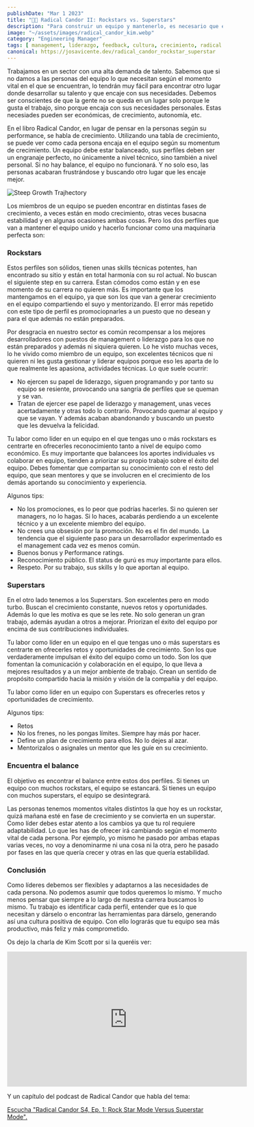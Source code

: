 ```yaml
---
publishDate: "Mar 1 2023"
title: "👨‍🎤 Radical Candor II: Rockstars vs. Superstars"
description: "Para construir un equipo y mantenerlo, es necesario que entiendas como cada persona encaja el trabajo en sus objetivos personales."
image: "~/assets/images/radical_candor_kim.webp"
category: "Engineering Manager"
tags: [ management, liderazgo, feedback, cultura, crecimiento, radical candor, libro ]
canonical: https://josavicente.dev/radical_candor_rockstar_superstar
---
```


Trabajamos en un sector con una alta demanda de talento. Sabemos que si no damos a las personas del equipo lo que necesitan según el momento vital en el que se encuentran, 
lo tendrán muy fácil para encontrar otro lugar donde desarrollar su talento y que encaje con sus necesidades. Debemos ser conscientes de que la gente no se queda en 
un lugar solo porque le gusta el trabajo, sino porque encaja con sus necesidades personales. Estas necesiades pueden ser económicas, de crecimiento, autonomía, etc.

En el libro Radical Candor, en lugar de pensar en la personas según su performance, se habla de crecimiento. Utilizando una tabla de crecimiento, se puede ver como cada persona 
encaja en el equipo según su momentum de crecimiento. Un equipo debe estar balanceado, sus perfiles deben ser un engranaje perfecto, no únicamente a nivel técnico, sino también
a nivel personal. Si no hay balance, el equipo no funcionará. Y no solo eso, las personas acabaran frustrándose y buscando otro lugar que les encaje mejor.

![Steep Growth Trajhectory](https://github.com/josavicente/josavicente-dev/blob/main/src/assets/images/steep_growth_trajectory.png?raw=true)

Los miembros de un equipo se pueden encontrar en distintas fases de crecimiento, a veces están en modo crecimiento, otras veces busacna estabilidad y en algunas ocasiones ambas cosas. 
Pero los dos perfiles que van a mantener el equipo unido y hacerlo funcionar como una maquinaria perfecta son:

### Rockstars

Estos perfiles son sólidos, tienen unas skills técnicas potentes, han encontrado su sitio y están en total harmonía con su rol actual. 
No buscan el siguiente step en su carrera. Estan cómodos como están y en ese momento de su carrera no quieren más. Es importante que los mantengamos en el equipo,
ya que son los que van a generar crecimiento en el equipo compartiendo el suyo y mentorizando. El error
más repetido con este tipo de perfil es promociopnarles a un puesto que no desean y para el que además no están preparados. 

Por desgracia en nuestro sector es común recompensar a los mejores desarrolladores con puestos de management o liderazgo para los que no están preparados y además ni siquiera quieren.
Lo he visto muchas veces, lo he vivido como miembro de un equipo, son excelentes técnicos que ni quieren ni les gusta gestionar y liderar equipos porque eso les aparta de lo que realmente les apasiona, actividades técnicas. 
Lo que suele ocurrir:

- No ejercen su papel de liderazgo, siguen programando y por tanto su equipo se resiente, provocando una sangría de perfiles que se queman y se van.
- Tratan de ejercer ese papel de liderazgo y management, unas veces acertadamente y otras todo lo contrario. Provocando quemar al equipo y que se vayan. Y además acaban abandonando y buscando un puesto que les devuelva la felicidad.

Tu labor como líder en un equipo en el que tengas uno o más rockstars es centrarte en ofrecerles reconocimiento tanto a nivel de equipo como económico. Es muy importante que balancees 
los aportes individuales vs colaborar en equipo, tienden a priorizar su propio trabajo sobre el éxito del equipo. Debes fomentar que compartan su conocimiento con el resto del equipo,
que sean mentores y que se involucren en el crecimiento de los demás aportando su conocimiento y experiencia.

Algunos tips:
- No los promociones, es lo peor que podrías hacerles. Si no quieren ser managers, no lo hagas. Si lo haces, acabarás perdiendo a un excelente técnico y a un excelente miembro del equipo.
- No crees una obsesión por la promoción. No es el fin del mundo. La tendencia que el siguiente paso para un desarrollador experimentado es el management cada vez es menos común.
- Buenos bonus y Performance ratings. 
- Reconocimiento público. El status de gurú es muy importante para ellos.
- Respeto. Por su trabajo, sus skills y lo que aportan al equipo.

### Superstars

En el otro lado tenemos a los Superstars. Son excelentes pero en modo turbo. Buscan el crecimiento constante, nuevos retos y oportunidades. Además lo que les motiva es 
que se les rete. No solo generan un gran trabajo, además ayudan a otros a mejorar. Priorizan el éxito del equipo por encima de sus contribuciones individuales. 

Tu labor como líder en un equipo en el que tengas uno o más superstars es centrarte en ofrecerles retos y oportunidades de crecimiento. Son los que verdaderamente impulsan el éxito del equipo 
como un todo. Son los que fomentan la comunicación y colaboración en el equipo, lo que lleva a mejores resultados y a un mejor ambiente de trabajo. Crean un sentido de propósito compartido hacia la
misión y visión de la compañía y del equipo.

Tu labor como líder en un equipo con Superstars es ofrecerles retos y oportunidades de crecimiento. 

Algunos tips:
- Retos
- No los frenes, no les pongas límites. Siempre hay más por hacer.
- Define un plan de crecimiento para ellos. No lo dejes al azar.
- Mentorizalos o asignales un mentor que les guíe en su crecimiento.

### Encuentra el balance

El objetivo es encontrar el balance entre estos dos perfiles. Si tienes un equipo con muchos rockstars, el equipo se estancará. 
Si tienes un equipo con muchos superstars, el equipo se desintegrará.

Las personas tenemos momentos vitales distintos la que hoy es un rockstar, quizá mañana esté en fase de crecimiento y se convierta en un superstar. Como líder debes estar atento a los cambios 
ya que tu rol requiere adaptabilidad. Lo que les has de ofrecer irá cambiando según el momento vital de cada persona. 
Por ejemplo, yo mismo he pasado por ambas etapas varias veces, no voy a denominarme ni una cosa ni la otra, pero he pasado por fases en las que quería crecer y otras en las que quería estabilidad.

### Conclusión

Como líderes debemos ser flexibles y adaptarnos a las necesidades de cada persona. No podemos asumir que todos queremos lo mismo. Y mucho menos pensar que siempre a lo largo de nuestra carrera
buscamos lo mismo. Tu trabajo es identificar cada perfil, entender que es lo que necesitan y dárselo o encontrar las herramientas para dárselo, generando así una cultura positiva de equipo. Con ello
lograrás que tu equipo sea más productivo, más feliz y más comprometido.

Os dejo la charla de Kim Scott por si la queréis ver:

<iframe width="560" height="315" src="https://www.youtube.com/embed/3oChxm4eUbM" title="YouTube video player" frameborder="0" allow="accelerometer; autoplay; clipboard-write; encrypted-media; gyroscope; picture-in-picture; web-share" allowfullscreen></iframe>

Y un capítulo del podcast de Radical Candor que habla del tema:

<a class="spreaker-player" href="https://www.spreaker.com/user/16819062/radical-candor-s4-ep-1-rock-star-mode-ve" data-resource="episode_id=51829848" data-theme="light" data-playlist="false" data-cover="https://d3wo5wojvuv7l.cloudfront.net/images.spreaker.com/original/a8d4d0eb6492fc0b162e7c28eb3244f4.jpg" data-width="100%" data-height="200px">Escucha "Radical Candor S4, Ep. 1: Rock Star Mode Versus Superstar Mode".</a><script async src="https://widget.spreaker.com/widgets.js"></script>